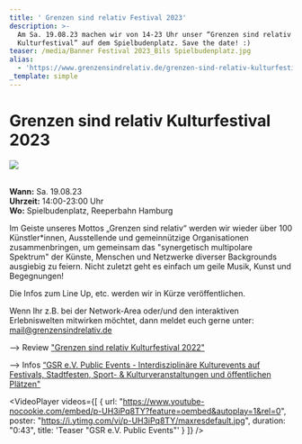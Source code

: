 ```yaml
---
title: ' Grenzen sind relativ Festival 2023'
description: >-
  Am Sa. 19.08.23 machen wir von 14-23 Uhr unser “Grenzen sind relativ
  Kulturfestival” auf dem Spielbudenplatz. Save the date! :)
teaser: /media/Banner Festival 2023_Bils Spielbudenplatz.jpg
alias:
  - 'https://www.grenzensindrelativ.de/grenzen-sind-relativ-kulturfestival-2023'
_template: simple
---
```


# Grenzen sind relativ Kulturfestival 2023

![](</media/Banner Festival 2023_Bils Spielbudenplatz.jpg>)

\
**Wann:** Sa. 19.08.23\
**Uhrzeit:** 14:00-23:00 Uhr\
**Wo:** Spielbudenplatz, Reeperbahn Hamburg

Im Geiste unseres Mottos „Grenzen sind relativ“ werden wir wieder über 100 Künstler\*innen, Ausstellende und gemeinnützige Organisationen zusammenbringen, um gemeinsam das "synergetisch multipolare Spektrum" der Künste, Menschen und Netzwerke diverser Backgrounds ausgiebig zu feiern. Nicht zuletzt geht es einfach um geile Musik, Kunst und Begegnungen!

Die Infos zum Line Up, etc. werden wir in Kürze veröffentlichen.

Wenn Ihr z.B. bei der Network-Area oder/und den interaktiven Erlebniswelten mitwirken möchtet, dann meldet euch gerne unter: mail@grenzensindrelativ.de

\--> Review ["Grenzen sind relativ Kulturfestival 2022"](https://www.grenzensindrelativ.de/aktivitaeten/projekte-und-veranstaltungen/veranstaltungsformate-fuer-dein-event/kultur-alive-grenzen-sind-relativ-sa.1.10.22-spielbudenplatz-reeperbahn-hamburg)

\--> Infos [“GSR e.V. Public Events - Interdisziplinäre Kulturevents auf Festivals, Stadtfesten, Sport- & Kulturveranstaltungen und öffentlichen Plätzen" ](https://www.grenzensindrelativ.de/aktivitaeten/projekte-und-veranstaltungen/veranstaltungsformate-fuer-dein-event/support-inklusion)

<VideoPlayer
  videos={[
    {
      url: "https://www.youtube-nocookie.com/embed/p-UH3iPq8TY?feature=oembed&autoplay=1&rel=0",
      poster: "https://i.ytimg.com/vi/p-UH3iPq8TY/maxresdefault.jpg",
      duration: "0:43",
      title: 'Teaser "GSR e.V. Public Events"'
    }
  ]}
/>
